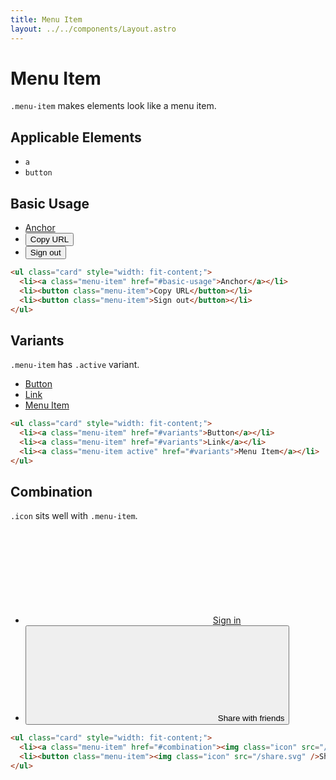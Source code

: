 ```yaml
---
title: Menu Item
layout: ../../components/Layout.astro
---
```



# Menu Item

`.menu-item` makes elements look like a menu item.

## Applicable Elements

- `a`
- `button`

## Basic Usage

<SamplePane filled>
  <ul class="card" style="width: fit-content; background: var(--sui-color-surface);">
    <li><a class="menu-item" href="#basic-usage">Anchor</a></li>
    <li><button class="menu-item">Copy URL</button></li>
    <li><button class="menu-item">Sign out</button></li>
  </ul>
</SamplePane>

```html
<ul class="card" style="width: fit-content;">
  <li><a class="menu-item" href="#basic-usage">Anchor</a></li>
  <li><button class="menu-item">Copy URL</button></li>
  <li><button class="menu-item">Sign out</button></li>
</ul>
```

## Variants

`.menu-item` has `.active` variant.

<SamplePane filled>
  <ul class="card" style="width: fit-content;">
    <li><a class="menu-item" href="#variants">Button</a></li>
    <li><a class="menu-item" href="#variants">Link</a></li>
    <li><a class="menu-item active" href="#variants">Menu Item</a></li>
  </ul>
</SamplePane>

```html
<ul class="card" style="width: fit-content;">
  <li><a class="menu-item" href="#variants">Button</a></li>
  <li><a class="menu-item" href="#variants">Link</a></li>
  <li><a class="menu-item active" href="#variants">Menu Item</a></li>
</ul>
```

## Combination

`.icon` sits well with `.menu-item`.

<SamplePane filled>
  <ul class="card" style="width: fit-content;">
    <li><a class="menu-item" href="#combination"><svg class="icon"><use href={`${import.meta.env.BASE_URL}/signin.svg`} /></svg>Sign in</a></li>
    <li><button class="menu-item"><svg class="icon"><use href={`${import.meta.env.BASE_URL}/share.svg`} /></svg>Share with friends</button></li>
  </ul>
</SamplePane>

```html
<ul class="card" style="width: fit-content;">
  <li><a class="menu-item" href="#combination"><img class="icon" src="/sign_in.svg" />Sign in</a></li>
  <li><button class="menu-item"><img class="icon" src="/share.svg" />Share with friends</button></li>
</ul>
```
